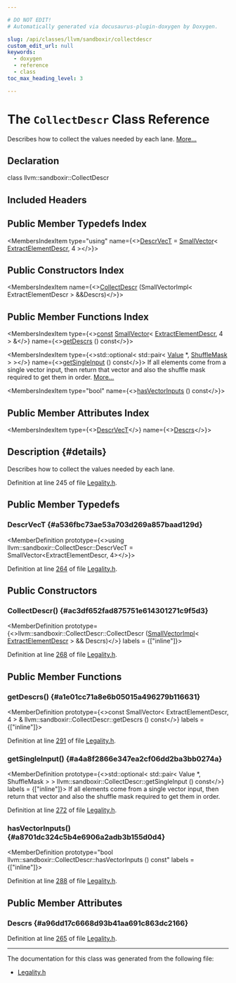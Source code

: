 ```yaml
---

# DO NOT EDIT!
# Automatically generated via docusaurus-plugin-doxygen by Doxygen.

slug: /api/classes/llvm/sandboxir/collectdescr
custom_edit_url: null
keywords:
  - doxygen
  - reference
  - class
toc_max_heading_level: 3

---
```





# The `CollectDescr` Class Reference

<DoxygenPage pluginConfig={pluginConfig}>

Describes how to collect the values needed by each lane. <a href="#details">More...</a>

## Declaration

<CodeBlock>class llvm::sandboxir::CollectDescr</CodeBlock>

## Included Headers

<IncludesList>
<IncludesListItem
  filePath="llvm/Transforms/Vectorize/SandboxVectorizer/Legality.h"
  permalink="/docs/api/files/include/include/llvm/include/llvm/transforms/include/llvm/transforms/vectorize/include/llvm/transforms/vectorize/sandboxvectorizer/legality-h"
  isLocal="true" />
</IncludesList>

## Public Member Typedefs Index

<MembersIndex>

<MembersIndexItem
  type="using"
  name={<><a href="#a536fbc73ae53a703d269a857baad129d">DescrVecT</a> = <a href="/docs/api/classes/llvm/smallvector">SmallVector</a>&lt; <a href="/docs/api/classes/llvm/sandboxir/collectdescr/extractelementdescr">ExtractElementDescr</a>, 4 &gt;</>}>
</MembersIndexItem>

</MembersIndex>

## Public Constructors Index

<MembersIndex>

<MembersIndexItem
  name={<><a href="#ac3df652fad875751e614301271c9f5d3">CollectDescr</a> (SmallVectorImpl&lt; ExtractElementDescr &gt; &amp;&amp;Descrs)</>}>
</MembersIndexItem>

</MembersIndex>

## Public Member Functions Index

<MembersIndex>

<MembersIndexItem
  type={<><a href="/docs/api/files/lib/lib/target/lib/target/aarch64/aarch64promoteconstant-cpp/#a90f8350fecae261c25be85d38b451bff">const</a> <a href="/docs/api/classes/llvm/smallvector">SmallVector</a>&lt; <a href="/docs/api/classes/llvm/sandboxir/collectdescr/extractelementdescr">ExtractElementDescr</a>, 4 &gt; &amp;</>}
  name={<><a href="#a1e01cc71a8e6b05015a496279b116631">getDescrs</a> () const</>}>
</MembersIndexItem>

<MembersIndexItem
  type={<>std::optional&lt; std::pair&lt; <a href="/docs/api/classes/llvm/sandboxir/value">Value</a> &#42;, <a href="/docs/api/classes/llvm/sandboxir/shufflemask">ShuffleMask</a> &gt; &gt;</>}
  name={<><a href="#a4a8f2866e347ea2cf06dd2ba3bb0274a">getSingleInput</a> () const</>}>
If all elements come from a single vector input, then return that vector and also the shuffle mask required to get them in order. <a href="#a4a8f2866e347ea2cf06dd2ba3bb0274a">More...</a>
</MembersIndexItem>

<MembersIndexItem
  type="bool"
  name={<><a href="#a8701dc324c5b4e6906a2adb3b155d0d4">hasVectorInputs</a> () const</>}>
</MembersIndexItem>

</MembersIndex>

## Public Member Attributes Index

<MembersIndex>

<MembersIndexItem
  type={<><a href="#a536fbc73ae53a703d269a857baad129d">DescrVecT</a></>}
  name={<><a href="#a96dd17c6668d93b41aa691c863dc2166">Descrs</a></>}>
</MembersIndexItem>

</MembersIndex>

## Description {#details}

Describes how to collect the values needed by each lane.

Definition at line 245 of file <a href="/docs/api/files/include/include/llvm/include/llvm/transforms/include/llvm/transforms/vectorize/include/llvm/transforms/vectorize/sandboxvectorizer/legality-h">Legality.h</a>.

<SectionDefinition>

## Public Member Typedefs

### DescrVecT {#a536fbc73ae53a703d269a857baad129d}

<MemberDefinition
  prototype={<>using llvm::sandboxir::CollectDescr::DescrVecT =  SmallVector&lt;ExtractElementDescr, 4&gt;</>}>

Definition at line <a href="/docs/api/files/include/include/llvm/include/llvm/transforms/include/llvm/transforms/vectorize/include/llvm/transforms/vectorize/sandboxvectorizer/legality-h/#l00264">264</a> of file <a href="/docs/api/files/include/include/llvm/include/llvm/transforms/include/llvm/transforms/vectorize/include/llvm/transforms/vectorize/sandboxvectorizer/legality-h">Legality.h</a>.
</MemberDefinition>

</SectionDefinition>

<SectionDefinition>

## Public Constructors

### CollectDescr() {#ac3df652fad875751e614301271c9f5d3}

<MemberDefinition
  prototype={<>llvm::sandboxir::CollectDescr::CollectDescr (<a href="/docs/api/classes/llvm/smallvectorimpl">SmallVectorImpl</a>&lt; <a href="/docs/api/classes/llvm/sandboxir/collectdescr/extractelementdescr">ExtractElementDescr</a> &gt; &amp;&amp; Descrs)</>}
  labels = {["inline"]}>

Definition at line <a href="/docs/api/files/include/include/llvm/include/llvm/transforms/include/llvm/transforms/vectorize/include/llvm/transforms/vectorize/sandboxvectorizer/legality-h/#l00268">268</a> of file <a href="/docs/api/files/include/include/llvm/include/llvm/transforms/include/llvm/transforms/vectorize/include/llvm/transforms/vectorize/sandboxvectorizer/legality-h">Legality.h</a>.
</MemberDefinition>

</SectionDefinition>

<SectionDefinition>

## Public Member Functions

### getDescrs() {#a1e01cc71a8e6b05015a496279b116631}

<MemberDefinition
  prototype={<>const SmallVector&lt; ExtractElementDescr, 4 &gt; &amp; llvm::sandboxir::CollectDescr::getDescrs () const</>}
  labels = {["inline"]}>

Definition at line <a href="/docs/api/files/include/include/llvm/include/llvm/transforms/include/llvm/transforms/vectorize/include/llvm/transforms/vectorize/sandboxvectorizer/legality-h/#l00291">291</a> of file <a href="/docs/api/files/include/include/llvm/include/llvm/transforms/include/llvm/transforms/vectorize/include/llvm/transforms/vectorize/sandboxvectorizer/legality-h">Legality.h</a>.
</MemberDefinition>

### getSingleInput() {#a4a8f2866e347ea2cf06dd2ba3bb0274a}

<MemberDefinition
  prototype={<>std::optional&lt; std::pair&lt; Value &#42;, ShuffleMask &gt; &gt; llvm::sandboxir::CollectDescr::getSingleInput () const</>}
  labels = {["inline"]}>
If all elements come from a single vector input, then return that vector and also the shuffle mask required to get them in order.

Definition at line <a href="/docs/api/files/include/include/llvm/include/llvm/transforms/include/llvm/transforms/vectorize/include/llvm/transforms/vectorize/sandboxvectorizer/legality-h/#l00272">272</a> of file <a href="/docs/api/files/include/include/llvm/include/llvm/transforms/include/llvm/transforms/vectorize/include/llvm/transforms/vectorize/sandboxvectorizer/legality-h">Legality.h</a>.
</MemberDefinition>

### hasVectorInputs() {#a8701dc324c5b4e6906a2adb3b155d0d4}

<MemberDefinition
  prototype="bool llvm::sandboxir::CollectDescr::hasVectorInputs () const"
  labels = {["inline"]}>

Definition at line <a href="/docs/api/files/include/include/llvm/include/llvm/transforms/include/llvm/transforms/vectorize/include/llvm/transforms/vectorize/sandboxvectorizer/legality-h/#l00288">288</a> of file <a href="/docs/api/files/include/include/llvm/include/llvm/transforms/include/llvm/transforms/vectorize/include/llvm/transforms/vectorize/sandboxvectorizer/legality-h">Legality.h</a>.
</MemberDefinition>

</SectionDefinition>

<SectionDefinition>

## Public Member Attributes

### Descrs {#a96dd17c6668d93b41aa691c863dc2166}

<MemberDefinition
  prototype="DescrVecT llvm::sandboxir::CollectDescr::Descrs">

Definition at line <a href="/docs/api/files/include/include/llvm/include/llvm/transforms/include/llvm/transforms/vectorize/include/llvm/transforms/vectorize/sandboxvectorizer/legality-h/#l00265">265</a> of file <a href="/docs/api/files/include/include/llvm/include/llvm/transforms/include/llvm/transforms/vectorize/include/llvm/transforms/vectorize/sandboxvectorizer/legality-h">Legality.h</a>.
</MemberDefinition>

</SectionDefinition>

<hr/>

The documentation for this class was generated from the following file:

<ul>
<li><a href="/docs/api/files/include/include/llvm/include/llvm/transforms/include/llvm/transforms/vectorize/include/llvm/transforms/vectorize/sandboxvectorizer/legality-h">Legality.h</a></li>
</ul>

</DoxygenPage>
